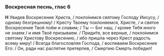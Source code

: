 ### Воскресная песнь, глас 6

**Н** Увидев Воскресение Христа, / покло́нимся святому Господу Иисусу, / одному безгрешному! / Кресту Твоему поклоняемся, Христе, / и святое Воскресение Твоё поём и славим; / Ты — Бог наш, / кроме Тебя иного не знаем / и имя Твоё призываем. / Приди́те, все верные, / покло́нимся святому Христову Воскресению, / ибо пришла через Крест радость всему миру! / Всегда благословляя Господа, / воспеваем Воскресение Его: / Он, ради нас распятие претерпев, / Смертию Смерть победил!
